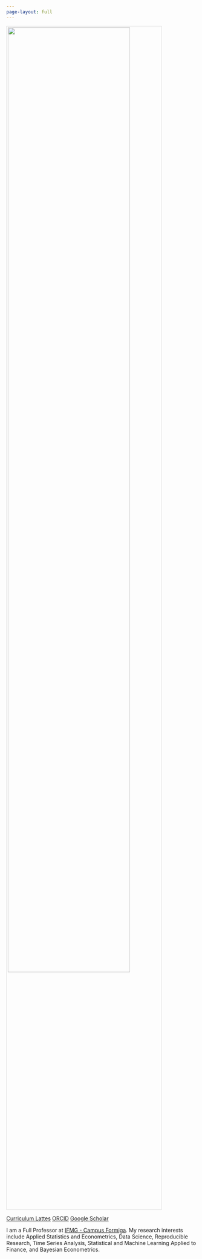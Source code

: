 ```yaml
---
page-layout: full
---
```

::: {.grid}
::: {.g-col-12 .g-col-md-4 .text-center}
![](wss.jpg){width="80%" style="border: 1px solid #ddd; padding: 3px;"}

::: {.mt-4}
[<i class="fas fa-graduation-cap"></i> Curriculum Lattes](http://lattes.cnpq.br/7319553236390710 ){.btn .btn-outline-dark .btn-sm .me-2 .mb-2 style="display: inline-block;"}
[<i class="fab fa-orcid"></i> ORCID](https://orcid.org/0000-0003-2396-3507){.btn .btn-outline-dark .btn-sm .me-2 .mb-2 style="display: inline-block;"}
[<i class="fab fa-google"></i> Google Scholar](https://scholar.google.com.br/citations?user=hRQ0bCIAAAAJ&hl=pt-BR){.btn .btn-outline-dark .btn-sm .mb-2 style="display: inline-block;"}
:::
:::

::: {.g-col-12 .g-col-md-8}

I am a Full Professor at [IFMG - Campus Formiga](https://www.formiga.ifmg.edu.br/mestrado){target="_blan"}. 
My research interests include Applied Statistics and Econometrics, 
Data Science, Reproducible Research, Time Series Analysis, 
Statistical and Machine Learning Applied to Finance, 
and Bayesian Econometrics.
:::
:::